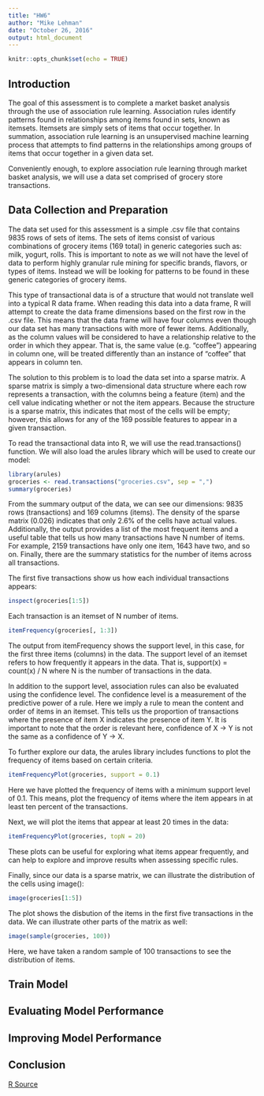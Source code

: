 ```yaml
---
title: "HW6"
author: "Mike Lehman"
date: "October 26, 2016"
output: html_document
---
```


```r
knitr::opts_chunk$set(echo = TRUE)
```

## Introduction

The goal of this assessment is to complete a market basket analysis through the use of association rule learning. Association rules identify patterns found in relationships among items found in sets, known as itemsets. Itemsets are simply sets of items that occur together. In summation, association rule learning is an unsupervised machine learning process that attempts to find patterns in the relationships among groups of items that occur together in a given data set.

Conveniently enough, to explore association rule learning through market basket analysis, we will use a data set comprised of grocery store transactions.

## Data Collection and Preparation

The data set used for this assessment is a simple .csv file that contains 9835 rows of sets of items. The sets of items consist of various combinations of grocery items (169 total) in generic categories such as: milk, yogurt, rolls. This is important to note as we will not have the level of data to perform highly granular rule mining for specific brands, flavors, or types of items. Instead we will be looking for patterns to be found in these generic categories of grocery items.

This type of transactional data is of a structure that would not translate well into a typical R data frame. When reading this data into a data frame, R will attempt to create the data frame dimensions based on the first row in the .csv file. This means that the data frame will have four columns even though our data set has many transactions with more of fewer items. Additionally, as the column values will be considered to have a relationship relative to the order in which they appear. That is, the same value (e.g. "coffee") appearing in column one, will be treated differently than an instance of "coffee" that appears in column ten.

The solution to this problem is to load the data set into a sparse matrix. A sparse matrix is simply a two-dimensional data structure where each row represents a transaction, with the columns being a feature (item) and the cell value indicating whether or not the item appears. Because the structure is a sparse matrix, this indicates that most of the cells will be empty; however, this allows for any of the 169 possible features to appear in a given transaction.

To read the transactional data into R, we will use the read.transactions() function. We will also load the arules library which will be used to create our model:

```r
library(arules)
groceries <- read.transactions("groceries.csv", sep = ",")
summary(groceries)
```

From the summary output of the data, we can see our dimensions: 9835 rows (transactions) and 169 columns (items). The density of the sparse matrix (0.026) indicates that only 2.6% of the cells have actual values. Additionally, the output provides a list of the most frequent items and a useful table that tells us how many transactions have N number of items. For example, 2159 transactions have only one item, 1643 have two, and so on. Finally, there are the summary statistics for the number of items across all transactions.

The first five transactions show us how each individual transactions appears:

```r
inspect(groceries[1:5])
```

Each transaction is an itemset of N number of items. 

```r
itemFrequency(groceries[, 1:3])
```

The output from itemFrequency shows the support level, in this case, for the first three items (columns) in the data. The support level of an itemset refers to how frequently it appears in the data. That is, support(x) = count(x) / N where N is the number of transactions in the data.

In addition to the support level, association rules can also be evaluated using the confidence level. The confidence level is a measurement of the predictive power of a rule. Here we imply a rule to mean the content and order of items in an itemset. This tells us the proportion of transactions where the presence of item X indicates the presence of item Y. It is important to note that the order is relevant here, confidence of X -> Y is not the same as a confidence of Y -> X.

To further explore our data, the arules library includes functions to plot the frequency of items based on certain criteria. 

```r
itemFrequencyPlot(groceries, support = 0.1)
```

Here we have plotted the frequency of items with a minimum support level of 0.1. This means, plot the frequency of items where the item appears in at least ten percent of the transactions.

Next, we will plot the items that appear at least 20 times in the data:

```r
itemFrequencyPlot(groceries, topN = 20)
```

These plots can be useful for exploring what items appear frequently, and can help to explore and improve results when assessing specific rules. 

Finally, since our data is a sparse matrix, we can illustrate the distribution of the cells using image():

```r
image(groceries[1:5])
```

The plot shows the disbution of the items in the first five transactions in the data. We can illustrate other parts of the matrix as well:

```r
image(sample(groceries, 100))
```

Here, we have taken a random sample of 100 transactions to see the distribution of items.

## Train Model



## Evaluating Model Performance


## Improving Model Performance


## Conclusion


[R Source](hw6.R) 